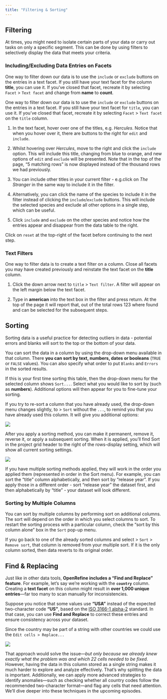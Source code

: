 ```yaml
---
title: "Filtering & Sorting"
---
```


## Filtering

At times, you might need to isolate certain parts of your data or carry out tasks on only a specific segment. This can be done by using filters to selectively display the data that meets your criteria.

### Including/Excluding Data Entries on Facets

One way to filter down our data is to use the `include` or `exclude` buttons on the entries in a text facet. If you still have your text facet for the column **title**, you can use it. If you’ve closed that facet, recreate it by selecting `Facet` \> `Text facet` and change from **name** to **count**.

One way to filter down our data is to use the `include` or `exclude` buttons on the entries in a text facet. If you still have your text facet for `title`, you can use it. If you’ve closed that facet, recreate it by selecting `Facet` \> `Text facet` on the `title` column.

1.  In the text facet, hover over one of the titles, e.g. *Hercules*. Notice that when you hover over it, there are buttons to the right for `edit` and `include`.

2.  Whilst hovering over *Hercules*, move to the right and click the `include` option. This will include this title, changing from blue to orange, and new options of `edit` and `exclude` will be presented. Note that in the top of the page, “5 matching rows” is now displayed instead of the thousand rows we had previously.

3.  You can include other titles in your current filter - e.g.click on *The Stranger* in the same way to include it in the filter.

4.  Alternatively, you can click the name of the species to include it in the filter instead of clicking the `include`/`exclude` buttons. This will include the selected species and exclude all other options in a single step, which can be useful.

5.  Click `include` and `exclude` on the other species and notice how the entries appear and disappear from the data table to the right.

Click on `reset` at the top-right of the facet before continuing to the next step.

### Text Filters

One way to filter data is to create a text filter on a column. Close all facets you may have created previously and reinstate the text facet on the **title** column.

1.  Click the down arrow next to `title` \> `Text filter`. A filter will appear on the left margin below the text facet.

2.  Type in **american** into the text box in the filter and press return. At the top of the page it will report that, out of the total rows 123 where found and can be selected for the subsequent steps.

## Sorting

Sorting data is a useful practice for detecting outliers in data - potential errors and blanks will sort to the top or the bottom of your data.

You can sort the data in a column by using the drop-down menu available in that column. There **you can sort by text, numbers, dates or booleans** (`TRUE` or `FALSE` values). You can also specify what order to put `Blanks` and `Errors` in the sorted results.

If this is your first time sorting this table, then the drop-down menu for the selected column shows `Sort...`. Select what you would like to sort by (such as **numbers**). Additional options will then appear for you to fine-tune your sorting.

If you try to re-sort a column that you have already used, the drop-down menu changes slightly, to \> `Sort` without the `...`, to remind you that you have already used this column. It will give you additional options:

![](images/sorting.png)

After you apply a sorting method, you can make it permanent, remove it, reverse it, or apply a subsequent sorting. When it is applied, you’ll find Sort in the project grid header to the right of the rows-display setting, which will show all current sorting settings.

![](images/sorting-options.png)

If you have multiple sorting methods applied, they will work in the order you applied them (represented in order in the Sort menu). For example, you can sort the “title” column alphabetically, and then sort by "release year". If you apply those in a different order - sort "release year" the dataset first, and then alphabetically by "title" - your dataset will look different.

### Sorting by Multiple Columns

You can sort by multiple columns by performing sort on additional columns. The sort will depend on the order in which you select columns to sort. To restart the sorting process with a particular column, check the "sort by this column alone" box in the `Sort` pop-up menu.

If you go back to one of the already sorted columns and select \> `Sort` \> `Remove sort`, that column is removed from your multiple sort. If it is the only column sorted, then data reverts to its original order.

## Find & Replacing

Just like in other data tools, **OpenRefine includes a “Find and Replace” feature**. For example, let’s say we’re working with the **`country`** column. Creating a **text facet** on this column might result in **over 1,000 unique entries**—far too many to scan manually for inconsistencies.

Suppose you notice that some values use **"USA"** instead of the expected two-character code **"US"**, based on the [ISO 3166-1 alpha-2](https://en.wikipedia.org/wiki/ISO_3166-1_alpha-2) standard. In that case, you can use **Find and Replace** to correct these entries and ensure consistency across your dataset.

Since the country may be part of a string with other countries we could use the `Edit cells > Replace...`

![](images/replacing-us.png)

That approach would solve the issue—*but only because we already knew exactly what the problem was and which 22 cells needed to be fixed*. However, having the data in this column stored as a single string makes it much harder to explore and analyze effectively. That’s why splitting the data is important. Additionally, we can apply more advanced strategies to identify anomalies—such as checking whether all country codes follow the recommended two-character format—and flag any cells that need attention. We’ll dive deeper into these techniques in the upcoming episodes.
